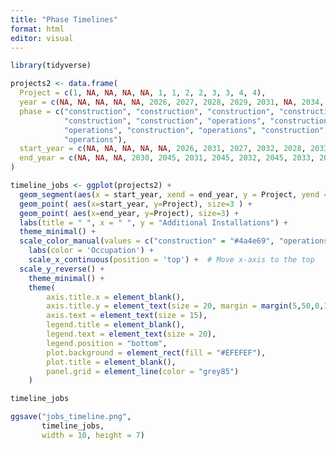 ```yaml
---
title: "Phase Timelines"
format: html
editor: visual
---
```


```r
library(tidyverse)

projects2 <- data.frame(
  Project = c(1, NA, NA, NA, NA, 1, 1, 2, 2, 3, 3, 4, 4),
  year = c(NA, NA, NA, NA, NA, 2026, 2027, 2028, 2029, 2031, NA, 2034, 2049),
  phase = c("construction", "construction", "construction", "construction", 
            "construction", "construction", "operations", "construction", 
            "operations", "construction", "operations", "construction", 
            "operations"),
  start_year = c(NA, NA, NA, NA, NA, 2026, 2031, 2027, 2032, 2028, 2033, 2029, 2034),
  end_year = c(NA, NA, NA, 2030, 2045, 2031, 2045, 2032, 2045, 2033, 2045, 2034, 2045)
)

timeline_jobs <- ggplot(projects2) +
  geom_segment(aes(x = start_year, xend = end_year, y = Project, yend = Project, color = phase), size = 2) +
  geom_point( aes(x=start_year, y=Project), size=3 ) +
  geom_point( aes(x=end_year, y=Project), size=3) +
  labs(title = " ", x = " ", y = "Additional Installations") +
  theme_minimal() +
  scale_color_manual(values = c("construction" = "#4a4e69", "operations" = "#9a8c98")) +
    labs(color = 'Occupation') +
    scale_x_continuous(position = 'top') +  # Move x-axis to the top
  scale_y_reverse() +
    theme_minimal() +
    theme(
        axis.title.x = element_blank(),
        axis.title.y = element_text(size = 20, margin = margin(5,50,0,10)),
        axis.text = element_text(size = 15), 
        legend.title = element_blank(),
        legend.text = element_text(size = 20),
        legend.position = "bottom",
        plot.background = element_rect(fill = "#EFEFEF"),
        plot.title = element_blank(),
        panel.grid = element_line(color = "grey85")
    )

timeline_jobs

ggsave("jobs_timeline.png",
       timeline_jobs,
       width = 10, height = 7)
```

